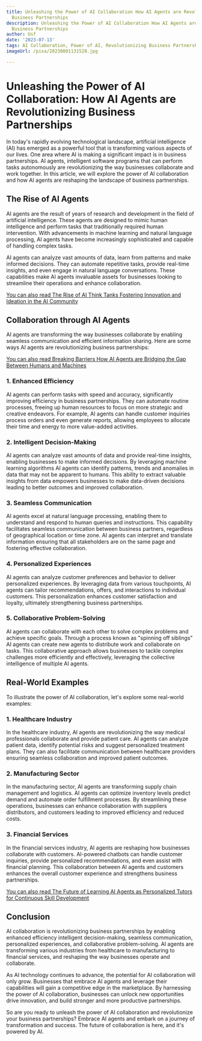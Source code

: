 ```yaml
---
title: Unleashing the Power of AI Collaboration How AI Agents are Revolutionizing
  Business Partnerships
description: Unleashing the Power of AI Collaboration How AI Agents are Revolutionizing
  Business Partnerships
author: Usf
date: '2023-07-13'
tags: AI Collaboration, Power of AI, Revolutionizing Business Partnerships, AI Agents
imageUrl: /pixa/20230801131528.jpg

---
```

# Unleashing the Power of AI  Collaboration:  How AI Agents are  Revolutionizing Business Partnerships

In today's rapidly evolving technological landscape, artificial intelligence (AI) has emerged as a powerful tool that is transforming various aspects of our lives. One area where AI is making a significant impact is in business partnerships. AI agents, intelligent software programs that  can perform tasks autonomously are revolutionizing the way businesses collaborate and work together. In this article,  we  will explore the power of AI collaboration and how AI agents are reshaping  the  landscape of business partnerships.

## The Rise of AI  Agents

AI agents are the result of  years of research and development in the field of artificial intelligence. These agents are designed to  mimic  human intelligence and  perform  tasks that traditionally required human intervention. With advancements in machine learning and natural language processing, AI  agents have become increasingly sophisticated and capable  of handling complex tasks.

AI agents  can analyze vast amounts of data, learn from patterns and make  informed  decisions. They can automate repetitive tasks, provide real-time insights, and even engage in natural language conversations. These  capabilities make  AI agents invaluable assets for businesses looking to streamline their operations and  enhance collaboration.

[You can also read The Rise of AI Think Tanks Fostering Innovation and  Ideation in the AI Community](The%20Rise%20of%20AI%20Think%20Tanks%20Fostering%20Innovation%20and%20Ideation%20in%20the%20AI%20Community)


## Collaboration through AI Agents

AI agents are transforming the way businesses collaborate by enabling seamless communication and efficient information sharing. Here are some ways AI agents are  revolutionizing business partnerships:

[You  can  also read Breaking Barriers  How AI Agents are Bridging  the Gap Between  Humans  and Machines](Breaking%20Barriers%20How%20AI%20Agents%20are%20Bridging%20the%20Gap%20Between%20Humans%20and%20Machines)


### 1. Enhanced Efficiency

AI agents can perform tasks  with speed and accuracy, significantly improving efficiency in business partnerships. They can automate routine processes, freeing  up human resources to focus on more strategic  and creative endeavors. For example, AI agents  can handle customer inquiries process  orders and even generate reports, allowing employees to allocate their time and  energy to more value-added activities.

### 2. Intelligent Decision-Making

AI agents can analyze vast amounts of data and provide real-time insights, enabling businesses to  make informed decisions.  By leveraging machine learning algorithms AI agents can identify patterns, trends and anomalies in data that may not be apparent to humans. This ability to extract valuable insights from  data empowers businesses to make data-driven decisions leading  to better outcomes and improved collaboration.

### 3. Seamless Communication

AI agents  excel at natural language processing, enabling them to understand  and respond to human queries and instructions. This capability facilitates seamless  communication  between business partners, regardless of geographical location or time zone.  AI agents can interpret and translate information ensuring that  all stakeholders are on the same page and fostering effective collaboration.

### 4. Personalized  Experiences

AI agents can analyze customer preferences and  behavior to deliver personalized experiences. By leveraging data from various touchpoints, AI agents can tailor recommendations, offers,  and interactions to individual customers.  This personalization enhances customer  satisfaction and loyalty, ultimately strengthening business partnerships.

### 5. Collaborative Problem-Solving

AI agents can collaborate with each other to solve complex problems  and achieve specific  goals. Through a process known  as "spinning off siblings"  AI agents can create new agents  to distribute work and collaborate on tasks. This collaborative approach allows businesses to  tackle complex  challenges  more efficiently and effectively, leveraging the collective intelligence of multiple AI agents.

## Real-World Examples

To illustrate the power of  AI collaboration, let's explore some real-world examples:

### 1. Healthcare Industry

In the healthcare industry, AI  agents are revolutionizing the way medical professionals collaborate and provide patient care. AI agents can analyze patient data, identify potential risks and suggest personalized treatment plans. They can also facilitate communication between  healthcare providers ensuring seamless collaboration and improved patient  outcomes.

### 2. Manufacturing Sector

In the  manufacturing sector, AI agents  are transforming supply chain management  and logistics. AI agents can optimize inventory levels predict demand and automate order fulfillment processes. By streamlining these operations,  businesses can enhance  collaboration with suppliers  distributors, and customers leading to improved efficiency and reduced costs.

### 3. Financial Services

In the financial services industry, AI  agents are reshaping how  businesses collaborate with customers.  AI-powered chatbots can handle customer inquiries, provide  personalized recommendations, and even assist with financial planning. This collaboration between AI agents and customers enhances the overall customer experience  and  strengthens business partnerships.

[You can also read The Future of Learning AI Agents as Personalized Tutors for Continuous Skill Development](The%20Future%20of%20Learning%20AI%20Agents%20as%20Personalized%20Tutors%20for%20Continuous%20Skill%20Development)


## Conclusion

AI collaboration is revolutionizing business partnerships by enabling enhanced efficiency  intelligent decision-making, seamless communication, personalized experiences, and collaborative problem-solving. AI agents are transforming various industries from healthcare to manufacturing to financial services, and reshaping the way businesses operate and collaborate.

As AI technology continues  to advance, the  potential for AI collaboration will only grow. Businesses  that embrace AI agents and leverage their capabilities will gain a competitive edge in the marketplace. By harnessing the power of AI collaboration, businesses can unlock new opportunities drive innovation, and build stronger and more productive partnerships.

So are you ready  to unleash the power of AI collaboration and revolutionize  your business partnerships? Embrace  AI agents and embark on  a journey of transformation and success. The future of collaboration is here, and it's powered by AI.